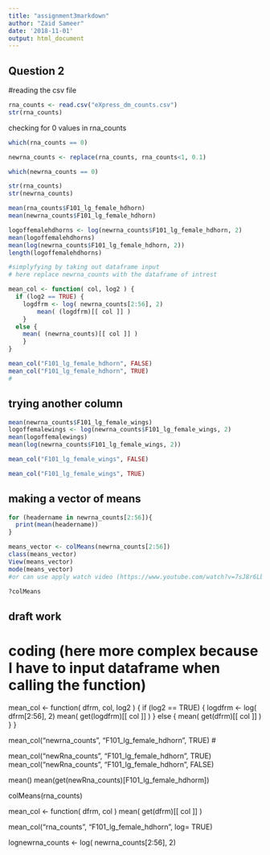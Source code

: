 ```yaml
---
title: "assignment3markdown"
author: "Zaid Sameer"
date: '2018-11-01'
output: html_document
---
```


## Question 2

#reading the csv file

```r
rna_counts <- read.csv("eXpress_dm_counts.csv")
str(rna_counts)
```


checking for 0 values in rna_counts

```r
which(rna_counts == 0)

newrna_counts <- replace(rna_counts, rna_counts<1, 0.1)

which(newrna_counts == 0)

str(rna_counts)
str(newrna_counts)

```

```r

mean(rna_counts$F101_lg_female_hdhorn)
mean(newrna_counts$F101_lg_female_hdhorn)

logoffemalehdhorns <- log(newrna_counts$F101_lg_female_hdhorn, 2)
mean(logoffemalehdhorns)
mean(log(newrna_counts$F101_lg_female_hdhorn, 2))
length(logoffemalehdhorns)

#simplyfying by taking out dataframe input
# here replace newrna_counts with the dataframe of intrest

mean_col <- function( col, log2 ) {
  if (log2 == TRUE) {
    logdfrm <- log( newrna_counts[2:56], 2)
        mean( (logdfrm)[[ col ]] )
    }
  else { 
    mean( (newrna_counts)[[ col ]] )
    }
}

mean_col("F101_lg_female_hdhorn", FALSE)
mean_col("F101_lg_female_hdhorn", TRUE)
#

```

## trying another column

```r
mean(newrna_counts$F101_lg_female_wings)
logoffemalewings <- log(newrna_counts$F101_lg_female_wings, 2)
mean(logoffemalewings)
mean(log(newrna_counts$F101_lg_female_wings, 2))

mean_col("F101_lg_female_wings", FALSE)

mean_col("F101_lg_female_wings", TRUE)

```

## making a vector of means

```r

for (headername in newrna_counts[2:56]){
  print(mean(headername))
}

means_vector <- colMeans(newrna_counts[2:56])
class(means_vector)
View(means_vector)
mode(means_vector)
#or can use apply watch video (https://www.youtube.com/watch?v=7sJ8r6Lb7-o)

?colMeans
```




## draft work

# coding (here more complex because I have to input dataframe when calling the function)

mean_col <- function( dfrm, col, log2 ) {
  if (log2 == TRUE) {
    logdfrm <- log( dfrm[2:56], 2)
        mean( get(logdfrm)[[ col ]] )
    }
  else { 
    mean( get(dfrm)[[ col ]] )
    }
}

mean_col("newrna_counts", "F101_lg_female_hdhorn", TRUE)
#

mean_col("newRna_counts", "F101_lg_female_hdhorn", TRUE)
mean_col("newRna_counts", "F101_lg_female_hdhorn", FALSE)


mean()
mean(get(newRna_counts)[F101_lg_female_hdhorm])

colMeans(rna_counts)

mean_col <- function( dfrm, col ) mean( get(dfrm)[[ col ]] )

mean_col("rna_counts", "F101_lg_female_hdhorn", log= TRUE)

lognewrna_counts <- log( newrna_counts[2:56], 2)
